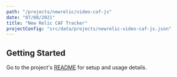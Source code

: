 ```yaml
---
path: "/projects/newrelic/video-caf-js"
date: "07/08/2021"
title: "New Relic CAF Tracker"
projectConfig: "src/data/projects/newrelic-video-caf-js.json"
---
```


## Getting Started

Go to the project's [README](https://github.com/newrelic/video-caf-js#readme) for setup and usage details.